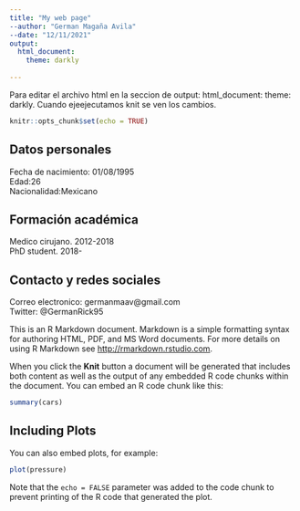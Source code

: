 ---
title: "My web page"
--author: "German Magaña Avila"
--date: "12/11/2021"
output:
  html_document:
    theme: darkly
  
---
Para editar el archivo html en la seccion de output: <enter> html_document: <enter> theme: darkly. 
Cuando ejeejecutamos knit se ven los cambios. 
```{r setup, include=FALSE}
knitr::opts_chunk$set(echo = TRUE)
```

## Datos personales

Fecha de nacimiento: 01/08/1995  
Edad:26  
Nacionalidad:Mexicano  

## Formación académica
Medico cirujano. 2012-2018  
PhD student. 2018-  

## Contacto y redes sociales
Correo electronico: germanmaav@gmail.com  
Twitter: @GermanRick95  


This is an R Markdown document. Markdown is a simple formatting syntax for authoring HTML, PDF, and MS Word documents. For more details on using R Markdown see <http://rmarkdown.rstudio.com>.

When you click the **Knit** button a document will be generated that includes both content as well as the output of any embedded R code chunks within the document. You can embed an R code chunk like this:

```{r cars}
summary(cars)
```

## Including Plots

You can also embed plots, for example:

```{r pressure, echo=FALSE}
plot(pressure)
```

Note that the `echo = FALSE` parameter was added to the code chunk to prevent printing of the R code that generated the plot.
